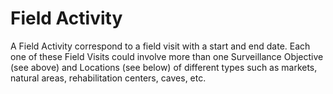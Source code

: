 # Field Activity {.unnumbered}

A Field Activity correspond to a field visit with a start and end date. Each one of these Field Visits could involve more than one Surveillance Objective (see above) and Locations (see below) of different types such as markets, natural areas, rehabilitation centers, caves, etc.
